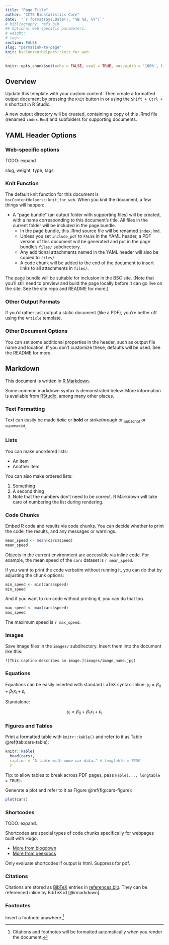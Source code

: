 ```yaml
---
title: "Page Title"
author: "CCTS Biostatistics Core"
date:  '`r format(Sys.Date(), "%B %d, %Y")`'
# bibliography: refs.bib
## Optional web-specific parameters:
# weight: 
# tags:
section: FALSE
slug: "permalink-to-page"
knit: bscContentHelpers::knit_for_web
---
```


```r
knitr::opts_chunk$set(echo = FALSE, eval = TRUE, out.width = '100%', fig.pos = "H", out.extra = "", fig.show='hold', fig.align='left')
```

## Overview

Update this template with your custom content. Then create a formatted output document by pressing the `Knit` button in or using the `Shift + Ctrl + K` shortcut in R Studio. 

A new output directory will be created, containing a copy of this .Rmd file (renamed `index.Rmd`) and subfolders for supporting documents. 

## YAML Header Options

### Web-specific options

TODO: expand

slug, weight, type, tags

### Knit Function

The default knit function for this document is `bscContentHelpers::knit_for_web`. When you knit the document, a few things will happen:

* A "page bundle" (an output folder with supporting files) will be created, with a name corresponding to this document's title. All files in the current folder will be included in the page bundle.
	* In the page bundle, this .Rmd source file will be renamed `index.Rmd`.
	* Unless you set `include_pdf` to `FALSE` in the YAML header, a PDF version of this document will be generated and put in the page bundle's `files/` subdirectory.
	* Any additional attachments named in the YAML header will also be copied to `files/`.
	* A code chunk will be added to the end of the document to insert links to all attachments in `files/`.

The page bundle will be suitable for inclusion in the BSC site. (Note that you'll still need to preview and build the page locally before it can go live on the site. See the site repo and README for more.)

### Other Output Formats

If you'd rather just output a static document (like a PDF), you're better off using the `Article` template. 

### Other Document Options

You can set some additional properties in the header, such as output file name and location. If you don't customize these, defaults will be used. See the README for more.

## Markdown

This document is written in [R Markdown](https://bookdown.org/yihui/rmarkdown/).

Some common markdown syntax is demonstrated below. More information is available from [RStudio](https://rmarkdown.rstudio.com/authoring_basics.html), among many other places.

### Text Formatting
Text can easily be made *italic* or **bold** or ~~strikethrough~~ or ~subscript~ or ^superscript^.

### Lists
You can make unordered lists:

* An item
* Another item

You can also make ordered lists:

1. Something
2. A second thing
2. Note that the numbers don't need to be correct. R Markdown will take care of numbering the list during rendering.

### Code Chunks

Embed R code and results via code chunks. You can decide whether to print the code, the results, and any messages or warnings.

```r
mean_speed <- mean(cars$speed)
mean_speed
```

Objects in the current environment are accessible via inline code. For example, the mean speed of the `cars` dataset is `r mean_speed`.

If you want to print the code verbatim without running it, you can do that by adjusting the chunk options:

```r
min_speed <- min(cars$speed)
min_speed
```

And if you want to run code without printing it, you can do that too.

```r
max_speed <- max(cars$speed)
max_speed
```

The maximum speed is `r max_speed`.

### Images

Save image files in the `images/` subdirectory. Insert them into the document like this:

```
![This captino describes an image.](images/image_name.jpg)
```



### Equations

Equations can be easily inserted with standard LaTeX syntax. Inline: $y_i = \beta_0 + \beta_1x_i + \varepsilon_i$

Standalone:

$$y_i = \beta_0 + \beta_1x_i + \varepsilon_i$$


### Figures and Tables

Print a formatted table with `knitr::kable()` and refer to it as Table \@ref(tab:cars-table):

```r
knitr::kable(
  head(cars),
  caption = "A table with some car data." #,longtable = TRUE
  )
```

Tip: to allow tables to break across PDF pages, pass `kable(..., longtable = TRUE)`.

Generate a plot and refer to it as Figure \@ref(fig:cars-figure):

```r
plot(cars)
```

### Shortcodes

TODO: expand.

Shortcodes are special types of code chunks specifically for webpages built with Hugo.

* [More from blogdown](https://bookdown.org/yihui/blogdown/content.html#shortcode)
* [More from geekdocs](https://geekdocs.de/)

Only evaluate shortcodes if output is html. Suppress for pdf.

### Citations

Citations are stored as [BibTeX](https://rmarkdown.rstudio.com/authoring_bibliographies_and_citations.html) entries in [references.bib](references.bib). They can be referenced inline by BibTeX id [@rmarkdown].

### Footnotes

Insert a footnote anywhere.[^my-note]

[^my-note]: Citations and footnotes will be formatted automatically when you render the document.

<!-- ## References -->
<!-- If you include a bibliography file in the YAML frontmatter, a references section will be automatically added to the end of your document. -->

